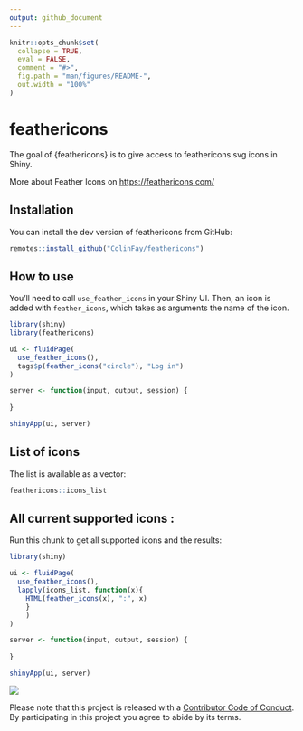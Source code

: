 ```yaml
---
output: github_document
---
```


<!-- README.md is generated from README.Rmd. Please edit that file -->

```r
knitr::opts_chunk$set(
  collapse = TRUE,
  eval = FALSE,
  comment = "#>",
  fig.path = "man/figures/README-",
  out.width = "100%"
)
```

# feathericons

The goal of {feathericons} is to give access to feathericons svg icons in Shiny. 

More about Feather Icons on <https://feathericons.com/>

## Installation

You can install the dev version of feathericons from GitHub:

``` r
remotes::install_github("ColinFay/feathericons")
```

## How to use

You'll need to call `use_feather_icons` in your Shiny UI. Then, an icon is added with `feather_icons`, which takes as arguments the name of the icon.

```r
library(shiny)
library(feathericons)

ui <- fluidPage(
  use_feather_icons(), 
  tags$p(feather_icons("circle"), "Log in")
)

server <- function(input, output, session) {
  
}

shinyApp(ui, server)
```

## List of icons 

The list is available as a vector: 

```r
feathericons::icons_list
```

## All current supported icons : 

Run this chunk to get all supported icons and the results:

```r
library(shiny)

ui <- fluidPage(
  use_feather_icons(),
  lapply(icons_list, function(x){
    HTML(feather_icons(x), ":", x)
    }
    )
)

server <- function(input, output, session) {
  
}

shinyApp(ui, server)
```

![](fig-readme/feather-icons.png)

Please note that this project is released with a [Contributor Code of Conduct](CODE_OF_CONDUCT.md).
By participating in this project you agree to abide by its terms.
